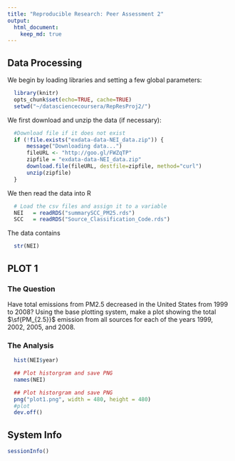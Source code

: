 ```yaml
---
title: "Reproducible Research: Peer Assessment 2"
output: 
  html_document:
    keep_md: true
---
```

## Data Processing
We begin by loading libraries and setting a few global parameters:
```r
  library(knitr)
  opts_chunk$set(echo=TRUE, cache=TRUE)
  setwd("~/datasciencecoursera/RepResProj2/")
```

We first download and unzip the data (if necessary):
```r
  #Download file if it does not exist
  if (!file.exists("exdata-data-NEI_data.zip")) {
      message("Downloading data...")
      fileURL <- "http://goo.gl/FWZqTP"
      zipfile = "exdata-data-NEI_data.zip"
      download.file(fileURL, destfile=zipfile, method="curl")
      unzip(zipfile)
  }
```

We then read the data into R
```r
  # Load the csv files and assign it to a variable
  NEI   = readRDS("summarySCC_PM25.rds")
  SCC   = readRDS("Source_Classification_Code.rds")
```

The data contains
```r
  str(NEI)
```

## PLOT 1

### The Question
Have total emissions from PM2.5 decreased in the United States from 1999 to 2008? Using the base plotting system, make a plot showing the total $\sf{PM_{2.5}}$ emission from all sources for each of the years 1999, 2002, 2005, and 2008.

### The Analysis
```r
  hist(NEI$year)
```

```r
  ## Plot historgram and save PNG
  names(NEI)

```

```r
  ## Plot historgram and save PNG
  png("plot1.png", width = 480, height = 480)
  #plot
  dev.off()

```

## System Info
```r
sessionInfo()
```